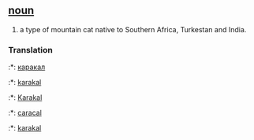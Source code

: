 == [[noun]] ==
#a type of mountain cat native to Southern Africa, Turkestan and India.

===Translation===
:*{{bg}}: [[каракал]]
:*{{da}}: [[karakal]]
:*{{de}}: [[Karakal]]
:*{{nl}}: [[caracal]]
:*{{pl}}: [[karakal]]
